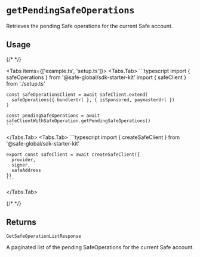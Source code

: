 

# `getPendingSafeOperations`

Retrieves the pending Safe operations for the current Safe account.

## Usage

{/* <!-- vale off --> */}

<Tabs items={['example.ts', 'setup.ts']}>
  <Tabs.Tab>
    ```typescript 
    import { safeOperations } from '@safe-global/sdk-starter-kit'
    import { safeClient } from './setup.ts'

    const safeOperationsClient = await safeClient.extend(
      safeOperations({ bundlerUrl }, { isSponsored, paymasterUrl })
    )

    const pendingSafeOperations = await safeClientWithSafeOperation.getPendingSafeOperations()
    ```
  </Tabs.Tab>
  <Tabs.Tab>
    ```typescript 
    import { createSafeClient } from '@safe-global/sdk-starter-kit'

    export const safeClient = await createSafeClient({
      provider,
      signer,
      safeAddress
    })
    ```
  </Tabs.Tab>
</Tabs>

{/* <!-- vale on --> */}

## Returns

`GetSafeOperationListResponse`

A paginated list of the pending SafeOperations for the current Safe account.
